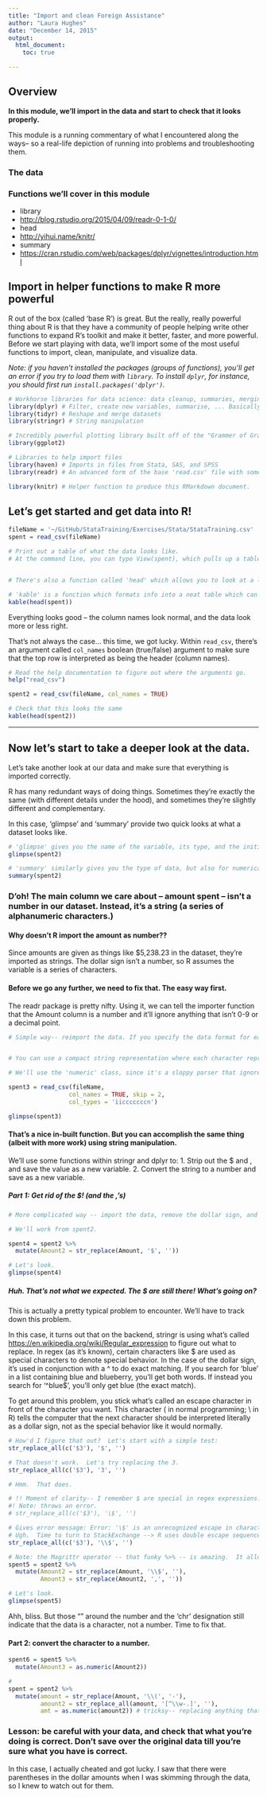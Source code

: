 ```yaml
---
title: "Import and clean Foreign Assistance"
author: "Laura Hughes"
date: "December 14, 2015"
output: 
  html_document:
    toc: true

---
```


## Overview

**In this module, we'll import in the data and start to check that it looks properly.**

This module is a running commentary of what I encountered along the ways-- so a real-life depiction of running into problems and troubleshooting them.

### The data


### Functions we'll cover in this module
* library
* [http://blog.rstudio.org/2015/04/09/readr-0-1-0/](readr::read_csv)
* head
* [http://yihui.name/knitr/](knitr::kable)
* summary
* [https://cran.rstudio.com/web/packages/dplyr/vignettes/introduction.html](dplyr::glimpse)

## Import in helper functions to make R more powerful
R out of the box (called 'base R') is great. But the really, really powerful thing about R is that they have a community of people helping write other functions to expand R's toolkit and make it better, faster, and more powerful. Before we start playing with data, we'll import some of the most useful functions to import, clean, manipulate, and visualize data.

*Note: if you haven't installed the packages (groups of functions), you'll get an error if you try to load them with `library`.  To install `dplyr`, for instance, you should first run `install.packages('dplyr')`.*

```r
# Workhorse libraries for data science: data cleanup, summaries, merging, etc.
library(dplyr) # Filter, create new variables, summarise, ... Basically, anything you can think to do to a dataset
library(tidyr) # Reshape and merge datasets
library(stringr) # String manipulation

# Incredibly powerful plotting library built off of the "Grammer of Graphics"
library(ggplot2)

# Libraries to help import files
library(haven) # Imports in files from Stata, SAS, and SPSS
library(readr) # An advanced form of the base 'read.csv' file with some added functionality.

library(knitr) # Helper function to produce this RMarkdown document.
```

## Let's get started and get data into R!

```r
fileName = '~/GitHub/StataTraining/Exercises/Stata/StataTraining.csv'
spent = read_csv(fileName)

# Print out a table of what the data looks like.
# At the command line, you can type View(spent), which pulls up a table to view the data.


# There's also a function called 'head' which allows you to look at a little bit of the data so you don't have to see the full thing.  It'll show you the first 6 rows of any dataset.

# 'kable' is a function which formats info into a neat table which can be 
kable(head(spent))
```

Everything looks good -- the column names look normal, and the data look more or less right.

That's not always the case... this time, we got lucky.  Within `read_csv`, there's an argument called `col_names` boolean (true/false) argument to make sure that the top row is interpreted as being the header (column names).

```r
# Read the help documentation to figure out where the arguments go.
help("read_csv")

spent2 = read_csv(fileName, col_names = TRUE)

# Check that this looks the same
kable(head(spent2))
```


---

## Now let's start to take a deeper look at the data.
Let's take another look at our data and make sure that everything is imported correctly.

R has many redundant ways of doing things. Sometimes they're exactly the same 
(with different details under the hood), and sometimes they're slightly different and complementary.

In this case, 'glimpse' and 'summary' provide two quick looks at what a dataset looks like.

```r
# 'glimpse' gives you the name of the variable, its type, and the initial values.
glimpse(spent2)

# 'summary' similarly gives you the type of data, but also for numerical data, gives you quick stats on the range of the data, the mean, and the distribution.
summary(spent2)

```

### D'oh! The main column we care about -- amount spent -- isn't a number in our dataset.  Instead, it's a string (a series of alphanumeric characters.)

#### Why doesn't R import the amount as number??
Since amounts are given as things like $5,238.23 in the dataset, they're imported as strings. The dollar sign isn't a number, so R assumes the variable is a series of characters.

#### Before we go any further, we need to fix that.  The easy way first.
The readr package is pretty nifty.  Using it, we can tell the importer function that the Amount column is a number and it'll ignore anything that isn't 0-9 or a decimal point.

```r
# Simple way-- reimport the data. If you specify the data format for each of the columns, it should take care of the rest.


# You can use a compact string representation where each character represents one column: c = character, i = integer, n = number, d = double, l = logical, D = date, T = date time, t = time, ? = guess, or _/- to skip the column.

# We'll use the 'numeric' class, since it's a sloppy parser that ignores everything except numbers, -, and .

spent3 = read_csv(fileName,
                 col_names = TRUE, skip = 2,
                 col_types = 'iicccccccn')

glimpse(spent3)

```


#### That's a nice in-built function. But you can accomplish the same thing (albeit with more work) using string manipulation.
We'll use some functions within stringr and dplyr to: 
1. Strip out the $ and , and save the value as a new variable.
2. Convert the string to a number and save as a new variable.

##### Part 1: Get rid of the $! (and the ,'s)
```r
# More complicated way -- import the data, remove the dollar sign, and convert the strings to numbers.

# We'll work from spent2.

spent4 = spent2 %>% 
  mutate(Amount2 = str_replace(Amount, '$', ''))

# Let's look.
glimpse(spent4)

```

##### Huh.  That's not what we expected.  The $ are still there!  What's going on?
This is actually a pretty typical problem to encounter.  We'll have to track down this problem.  

In this case, it turns out that on the backend, stringr is using what's called [https://en.wikipedia.org/wiki/Regular_expression](Regular Expression Matching) to figure out what to replace.  In regex (as it's known), certain characters like $ are used as special characters to denote special behavior.  In the case of the dollar sign, it's used in conjunction with a ^ to do exact matching.  If you search for 'blue' in a list containing blue and blueberry, you'll get both words.  If instead you search for '^blue$', you'll only get blue (the exact match).

To get around this problem, you stick what's called an escape character in front of the character you want.  This character (\ in normal programming; \\ in R) tells the computer that the next character should be interpreted literally as a dollar sign, not as the special behavior like it would normally.


```r
# How'd I figure that out?  Let's start with a simple test:
str_replace_all(c('$3'), '$', '')

# That doesn't work.  Let's try replacing the 3.
str_replace_all(c('$3'), '3', '')

# Hmm.  That does.  

# !! Moment of clarity-- I remember $ are special in regex expressions.  Normally, you fix this by adding \ before the special character.
#! Note: throws an error.
# str_replace_all(c('$3'), '\$', '')

# Gives error message: Error: '\$' is an unrecognized escape in character string starting "'\$"
# Ugh.  Time to turn to StackExchange --> R uses double escape sequences.  Problem solved!
str_replace_all(c('$3'), '\\$', '')

# Note: the Magrittr operator -- that funky %>% -- is amazing.  It allows you to string together operations from the dplyr package, instead of having to call them sequentially.
spent5 = spent2 %>% 
  mutate(Amount2 = str_replace(Amount, '\\$', ''),
         Amount3 = str_replace(Amount2, ',', ''))

# Let's look.
glimpse(spent5)

```

Ahh, bliss.  But those "" around the number and the 'chr' designation still indicate that the data is a character, not a number.  Time to fix that.

#### Part 2: convert the character to a number.
```r
spent6 = spent5 %>% 
  mutate(Amount3 = as.numeric(Amount2))

# 
spent = spent2 %>% 
  mutate(amount = str_replace(Amount, '\\(', '-'), 
         amount2 = str_replace_all(amount, '[^\\w-.]', ''),
         amt = as.numeric(amount2)) # tricksy-- replacing anything that isn't a 'word' -- letter or number
```


### Lesson: be careful with your data, and check that what you're doing is correct. Don't save over the original data till you're sure what you have is correct.

In this case, I actually cheated and got lucky. I saw that there were parentheses in the dollar amounts when I was skimming through the data, so I knew to watch out for them.